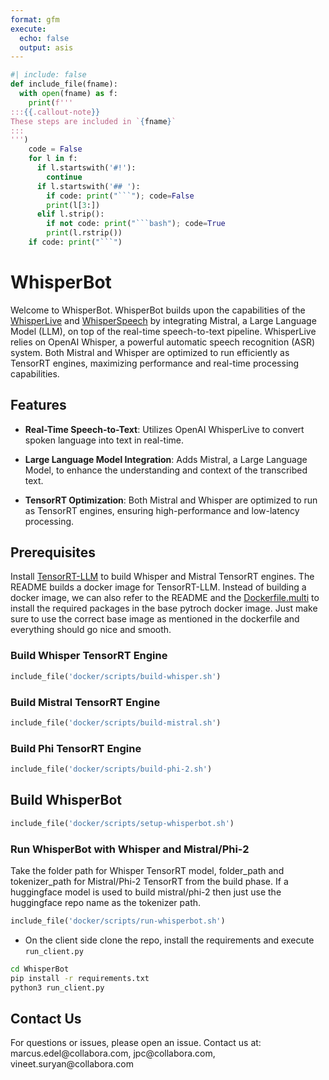 ```yaml
---
format: gfm
execute:
  echo: false
  output: asis
---
```


```python
#| include: false
def include_file(fname):
  with open(fname) as f:
    print(f'''
:::{{.callout-note}}
These steps are included in `{fname}`
:::
''')
    code = False
    for l in f:
      if l.startswith('#!'):
        continue
      if l.startswith('## '):
        if code: print("```"); code=False
        print(l[3:])
      elif l.strip():
        if not code: print("```bash"); code=True
        print(l.rstrip())
    if code: print("```")
```

# WhisperBot

Welcome to WhisperBot. WhisperBot builds upon the capabilities of the [WhisperLive](https://github.com/collabora/WhisperLive) and [WhisperSpeech](https://github.com/collabora/WhisperSpeech) by integrating Mistral, a Large Language Model (LLM), on top of the real-time speech-to-text pipeline. WhisperLive relies on OpenAI Whisper, a powerful automatic speech recognition (ASR) system. Both Mistral and Whisper are optimized to run efficiently as TensorRT engines, maximizing performance and real-time processing capabilities.

## Features
- **Real-Time Speech-to-Text**: Utilizes OpenAI WhisperLive to convert spoken language into text in real-time.

- **Large Language Model Integration**: Adds Mistral, a Large Language Model, to enhance the understanding and context of the transcribed text.

- **TensorRT Optimization**: Both Mistral and Whisper are optimized to run as TensorRT engines, ensuring high-performance and low-latency processing.

## Prerequisites
Install [TensorRT-LLM](https://github.com/NVIDIA/TensorRT-LLM/blob/main/docs/source/installation.md) to build Whisper and Mistral TensorRT engines. The README builds a docker image for TensorRT-LLM. 
Instead of building a docker image, we can also refer to the README and the [Dockerfile.multi](https://github.com/NVIDIA/TensorRT-LLM/blob/main/docker/Dockerfile.multi) to install the required packages in the base pytroch docker image. Just make sure to use the correct base image as mentioned in the dockerfile and everything should go nice and smooth.

### Build Whisper TensorRT Engine

```python
include_file('docker/scripts/build-whisper.sh')
```

### Build Mistral TensorRT Engine

```python
include_file('docker/scripts/build-mistral.sh')
```

### Build Phi TensorRT Engine

```python
include_file('docker/scripts/build-phi-2.sh')
```

## Build WhisperBot

```python
include_file('docker/scripts/setup-whisperbot.sh')
```

### Run WhisperBot with Whisper and Mistral/Phi-2

Take the folder path for Whisper TensorRT model, folder_path and tokenizer_path for Mistral/Phi-2 TensorRT from the build phase. If a huggingface model is used to build mistral/phi-2 then just use the huggingface repo name as the tokenizer path.

```python
include_file('docker/scripts/run-whisperbot.sh')
```

- On the client side clone the repo, install the requirements and execute `run_client.py`
```bash
cd WhisperBot
pip install -r requirements.txt
python3 run_client.py
```

## Contact Us
For questions or issues, please open an issue.
Contact us at: marcus.edel@collabora.com, jpc@collabora.com, vineet.suryan@collabora.com
